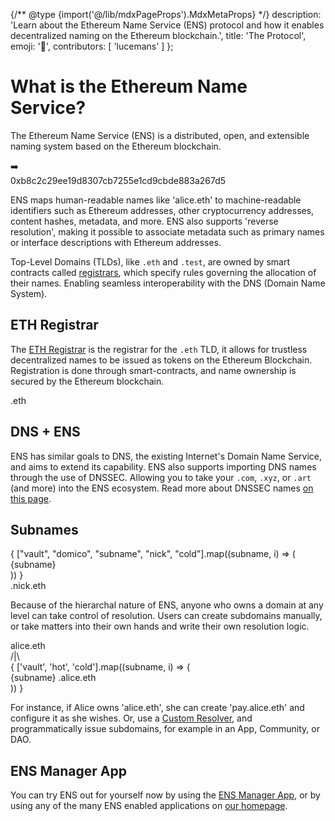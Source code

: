 
{/** @type {import('@/lib/mdxPageProps').MdxMetaProps} */}
    description: 'Learn about the Ethereum Name Service (ENS) protocol and how it enables decentralized naming on the Ethereum blockchain.',
    title: 'The Protocol',
    emoji: '📖',
    contributors: [
        'lucemans'
    ]
};

# What is the Ethereum Name Service?

The Ethereum Name Service (ENS) is a distributed, open, and extensible naming system based on the Ethereum blockchain.

<div className="card1">
  <div className="flex justify-center gap-4 p-4 not-prose">
    <Usertag />
    <div className="flex h-12 items-center">➡️</div>
    <div className="w-32 whitespace-normal break-all pt-3 text-xs">
      <div>0xb8c2c29ee19d8307cb7255e1cd9cbde883a267d5</div>
    </div>
  </div>
</div>

ENS maps human-readable names like 'alice.eth' to machine-readable identifiers such as Ethereum addresses, other cryptocurrency addresses, content hashes, metadata, and more.
ENS also supports 'reverse resolution', making it possible to associate metadata such as primary names or interface descriptions with Ethereum addresses.

Top-Level Domains (TLDs), like `.eth` and `.test`, are owned by smart contracts called [registrars](/registry/eth), which specify rules governing the allocation of their names.
Enabling seamless interoperability with the DNS (Domain Name System).

## ETH Registrar

The [ETH Registrar](/registry/eth) is the registrar for the `.eth` TLD, it allows for trustless decentralized names to be issued as tokens on the Ethereum Blockchain.
Registration is done through smart-contracts, and name ownership is secured by the Ethereum blockchain.

<div className="w-full">
  <div className="not-prose card1 p-4 flex items-center justify-center">
    <div>.eth</div>
  </div>
</div>

## DNS + ENS

ENS has similar goals to DNS, the existing Internet's Domain Name Service, and aims to extend its capability.
ENS also supports importing DNS names through the use of DNSSEC.
Allowing you to take your `.com`, `.xyz`, or `.art` (and more) into the ENS ecosystem. Read more about DNSSEC names [on this page](/learn/dns).


<DNSGrid />

## Subnames

<div className="card1 p-4 flex justify-center items-center overflow-hidden text-xl">
    <div className="text-right font-bold">
        {
          ["vault", "domico", "subname", "nick", "cold"].map((subname, i) => (
            <div className={["opacity-20", "opacity-50", "", "opacity-50", "opacity-20"][i]}>{subname}</div>
            ))
        }
    </div>
    <div className="font-bold">.nick.eth</div>
</div>

Because of the hierarchal nature of ENS, anyone who owns a domain at any level can take control of resolution.
Users can create subdomains manually, or take matters into their own hands and write their own resolution logic.

<div className="card1 p-4">
  <div className="flex justify-center">
    alice.eth
  </div>
  <div className="flex justify-center">
    /|\
  </div>
  <div className="flex gap-4 justify-center">
  {
    ['vault', 'hot', 'cold'].map((subname, i) => (
      <div>
      {subname}
      <span className="opacity-50">.alice.eth</span>
      </div>
    ))
  }
  </div>
</div>

For instance, if Alice owns 'alice.eth', she can create 'pay.alice.eth' and configure it as she wishes.
Or, use a [Custom Resolver](/resolvers/quickstart), and programmatically issue subdomains, for example in an App, Community, or DAO.

<EmbedLink
  href="/web/subdomains"
  title="Issuing Subdomains"
  description="Learn how to issue subdomains on ENS."
/>

## ENS Manager App

You can try ENS out for yourself now by using the [ENS Manager App](https://ens.app/), or by using any of the many ENS enabled applications on [our homepage](https://ens.domains/).

<EmbedLink
  href="https://ens.app"
  target="_blank"
  title="ENS Manager App"
  description="The ENS Manager App is a web-based interface for managing ENS names."
/>

